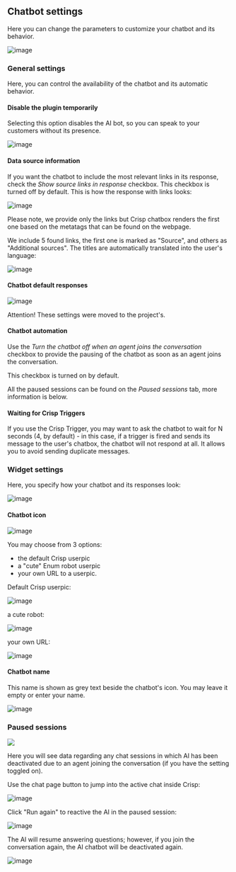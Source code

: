 
## Chatbot settings

Here you can change the parameters to customize your chatbot and its behavior.

![image](https://github.com/StubbornDeer/enum-docs-nextra/assets/91156314/90e47b8b-d617-426e-8fa2-b93c26a477bc)


### General settings
Here, you can control the availability of the chatbot and its automatic behavior.

#### Disable the plugin temporarily

Selecting this option disables the AI bot, so you can speak to your customers without its presence.

![image](https://github.com/StubbornDeer/enum-docs-nextra/assets/91156314/e482bbf2-ef82-46bf-93b3-144e96e5127c)

#### Data source information
If you want the chatbot to include the most relevant links in its response, check the *Show source links in response* checkbox.
<Callout>
This checkbox is turned off by default.
</Callout>
This is how the response with links looks:

![image](https://github.com/StubbornDeer/enum-docs-nextra/assets/91156314/03342743-2538-42df-890e-7c4e8f291c65)


<Callout>Please note, we provide only the links but Crisp chatbox renders the first one based on the metatags that can be found on the webpage.</Callout>

We include 5 found links, the first one is marked as "Source", and others as "Additional sources". The titles are automatically translated into the user's language:

![image](https://github.com/StubbornDeer/enum-docs-nextra/assets/91156314/dfd9aa31-5ade-476f-aef8-5df7bd6291c0)

#### Chatbot default responses

![image](https://github.com/StubbornDeer/enum-docs-nextra/assets/91156314/3b6f590a-e17c-499d-830d-e604fb7e1c6d)


<Callout>Attention! These settings were moved to the project's.</Callout>

#### Chatbot automation
Use the *Turn the chatbot off when an agent joins the conversation* checkbox to provide the pausing of the chatbot as soon as an agent joins the conversation.

<Callout>
This checkbox is turned on by default.
</Callout>

All the paused sessions can be found on the *Paused sessions* tab, more information is below.

#### Waiting for Crisp Triggers
If you use the Crisp Trigger, you may want to ask the chatbot to wait for N seconds (4, by default) - in this case, if a trigger is fired and sends its message to the user's chatbox, the chatbot will not respond at all. It allows you to avoid sending duplicate messages.

### Widget settings
Here, you specify how your chatbot and its responses look:

![image](https://github.com/StubbornDeer/enum-docs-nextra/assets/91156314/831d2e64-801e-404c-9e8d-e149387cbfed)

#### Chatbot icon

![image](https://github.com/StubbornDeer/enum-docs-nextra/assets/91156314/a1401d5d-9943-48f5-ab64-e7d62623d04c)

  You may choose from 3 options:
  
  - the default Crisp userpic
  - a "cute" Enum robot userpic
  - your own URL to a userpic.
  
  Default Crisp userpic:
  
![image](https://github.com/StubbornDeer/enum-docs-nextra/assets/91156314/5a903c4f-f974-45e6-96fd-aed450d30ac5)

  
  a cute robot:
  
![image](https://github.com/StubbornDeer/enum-docs-nextra/assets/91156314/8f669673-8ed4-4646-b89a-7281b4362766)

  
  your own URL:
  
![image](https://github.com/StubbornDeer/enum-docs-nextra/assets/91156314/e57db858-3b7d-44be-8a5d-91a24645ffbf)

#### Chatbot name
This name is shown as grey text beside the chatbot's icon. You may leave it empty or enter your name.

![image](https://github.com/StubbornDeer/enum-docs-nextra/assets/91156314/9c6306a6-ff8f-4572-b86f-ab247c503d01)
  
### Paused sessions

![](https://github.com/StubbornDeer/enum-docs-nextra/assets/91156314/6e0b35a3-6119-42b1-a7fd-6a32608238c8)

Here you will see data regarding any chat sessions in which AI has been deactivated due to an agent joining the conversation (if you have the setting toggled on).



Use the chat page button to jump into the active chat inside Crisp:

![image](https://github.com/StubbornDeer/enum-docs-nextra/assets/91156314/931a5c90-bdd4-4dab-b540-805dc8fc1e33)



Click "Run again" to reactive the AI in the paused session:

![image](https://github.com/StubbornDeer/enum-docs-nextra/assets/91156314/b6ab0205-79c9-45e3-a437-6dbd1b3f2380)


The AI will resume answering questions; however, if you join the conversation again, the AI chatbot will be deactivated again.

![image](https://github.com/StubbornDeer/enum-docs-nextra/assets/91156314/0eb4d116-c527-46bd-9fc8-c41d4b97f72e)

